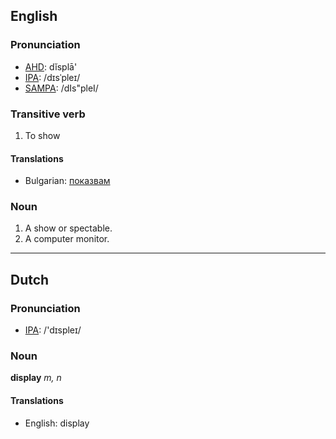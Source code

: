==English==

===Pronunciation===
*[[w:AHD|AHD]]: dĭsplā'
*[[w:IPA|IPA]]: /dɪsˈpleɪ/
*[[w:SAMPA|SAMPA]]: /dIs"pleI/

===Transitive verb===

# To show

====Translations====

*Bulgarian: [[показвам]]

===Noun===
# A show or spectable.
# A computer monitor.

----

==Dutch==

===Pronunciation===
*[[w:IPA|IPA]]: /'dɪspleɪ/

===Noun===

'''display''' ''m, n''

====Translations====
*English: display